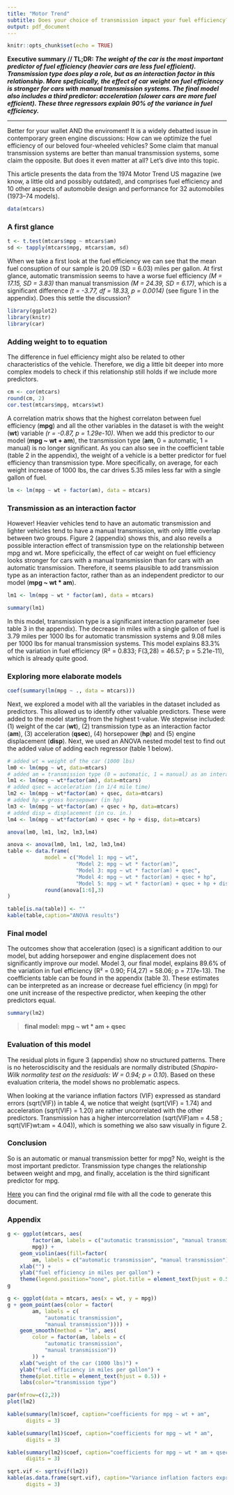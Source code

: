 ```yaml
---
title: "Motor Trend"
subtitle: Does your choice of transmission impact your fuel efficiency?
output: pdf_document
---
```


```r
knitr::opts_chunk$set(echo = TRUE)
```

**Executive summary // TL;DR: *The weight of the car is the most important predictor of fuel efficiency (heavier cars are less fuel efficient). Transmission type does play a role, but as an interaction factor in this relationship. More speficically, the effect of car weight on fuel efficiency is stronger for cars with manual transmission systems. The final model also includes a third predictor: acceleration (slower cars are more fuel efficient). These three regressors explain 90% of the variance in fuel efficiency.* **

---

Better for your wallet AND the enviroment! It is a widely debatted issue in contemporary green engine discussions: How can we optimize the fuel efficiency of our beloved four-wheeled vehicles? Some claim that manual transmission systems are better than manual transmission systems, some claim the opposite. But does it even matter at all? Let's dive into this topic.

This article presents the data from the 1974 Motor Trend US magazine (we know, a little old and possibly outdated), and comprises fuel efficiency and 10 other aspects of automobile design and performance for 32 automobiles (1973–74 models). 

```r
data(mtcars)
```

### A first glance

```r
t <- t.test(mtcars$mpg ~ mtcars$am)
sd <- tapply(mtcars$mpg, mtcars$am, sd)
```

When we take a first look at the fuel efficiency we can see that the mean fuel consuption of our sample is 20.09 (SD = 6.03) miles per gallon. At first glance, automatic transmission seems to have a worse fuel efficiency *(M = 17.15, SD = 3.83)* than manual transmission *(M = 24.39, SD = 6.17)*, which is a significant difference *(t = -3.77, df = 18.33, p = 0.0014)* (see figure 1 in the appendix). Does this settle the discussion?

```r
library(ggplot2)
library(knitr)
library(car)
```

### Adding weight to to equation

The difference in fuel efficiency might also be related to other characteristics of the vehicle. Therefore, we dig a little bit deeper into more complex models to check if this relationship still holds if we include more predictors.

```r
cm <- cor(mtcars)
round(cm, 2)
cor.test(mtcars$mpg, mtcars$wt)
```

A correlation matrix shows that the highest correlaton between fuel efficiency (**mpg**) and all the other variables in the dataset is with the weight (**wt**) variable *(r = -0.87, p = 1.29e-10)*. When we add this predictor to our model (**mpg ~ wt + am**), the transmission type (**am**, 0 = automatic, 1 = manual) is no longer significant. As you can also see in the coefficient table (table 2 in the appendix), the weight of a vehicle is a better predictor for fuel efficiency than transmission type. More specifically, on average, for each weight increase of 1000 lbs, the car drives 5.35 miles less far with a single gallon of fuel.

```r
lm <- lm(mpg ~ wt + factor(am), data = mtcars)
```

### Transmission as an interaction factor

However! Heavier vehicles tend to have an automatic transmission and lighter vehicles tend to have a manual transmission, with only little overlap between two groups. Figure 2 (appendix) shows this, and also reveils a possible interaction effect of transmission type on the relationship between mpg and wt. More speficically, the effect of car weight on fuel efficiency looks stronger for cars with a manual transmission than for cars with an automatic transmission. Therefore, it seems plausible to add transmission type as an interaction factor, rather than as an independent predictor to our model (**mpg ~ wt * am**). 

```r
lm1 <- lm(mpg ~ wt * factor(am), data = mtcars)
```

```r
summary(lm1)
```

In this model, transmission type is a significant interaction parameter (see table 3 in the appendix). The decrease in miles with a single gallon of fuel is 3.79 miles per 1000 lbs for automatic transmission systems and 9.08 miles per 1000 lbs for manual transmission systems. This model explains 83.3% of the variation in fuel efficiency (R² = 0.833; F(3,28) = 46.57; p = 5.21e-11), which is already quite good.

### Exploring more elaborate models

```r
coef(summary(lm(mpg ~ ., data = mtcars)))
```

Next, we explored a model with all the variables in the dataset included as predictors. This allowed us to identify other valuable predictors. These were added to the model starting from the highest t-value. We stepwise included: (1) weight of the car (**wt**), (2) transmission type as an interaction factor (**am**), (3) acceleration (**qsec**), (4) horsepower (**hp**) and (5) engine displacement (**disp**). Next, we used an ANOVA nested model test to find out the added value of adding each regressor (table 1 below).

```r
# added wt = weight of the car (1000 lbs)
lm0 <- lm(mpg ~ wt, data=mtcars)
# added am = transmission type (0 = automatic, 1 = manual) as an interaction
lm1 <- lm(mpg ~ wt*factor(am), data=mtcars)
# added qsec = acceleration (in 1/4 mile time)
lm2 <- lm(mpg ~ wt*factor(am) + qsec, data=mtcars)
# added hp = gross horsepower (in hp)
lm3 <- lm(mpg ~ wt*factor(am) + qsec + hp, data=mtcars)
# added disp = displacement (in cu. in.)
lm4 <- lm(mpg ~ wt*factor(am) + qsec + hp + disp, data=mtcars)
```


```r
anova(lm0, lm1, lm2, lm3,lm4)
```

```r
anova <- anova(lm0, lm1, lm2, lm3,lm4)
table <- data.frame(
            model = c("Model 1: mpg ~ wt",
                      "Model 2: mpg ~ wt * factor(am)",
                      "Model 3: mpg ~ wt * factor(am) + qsec",
                      "Model 4: mpg ~ wt * factor(am) + qsec + hp",
                      "Model 5: mpg ~ wt * factor(am) + qsec + hp + disp"),
            round(anova[1:6],3)
)

table[is.na(table)] <- ""
kable(table,caption="ANOVA results")
```

### Final model

The outcomes show that acceleration (qsec) is a significant addition to our model, but adding horsepower and engine displacement does not significantly improve our model. Model 3, our final model, explains 89.6% of the variation in fuel efficiency (R² = 0.90; F(4,27) = 58.06; p = 7.17e-13). The coefficients table can be found in the appendix (table 3). These estimates can be interpreted as an increase or decrease fuel efficiency (in mpg) for one unit increase of the respective predictor, when keeping the other predictors equal.

```r
summary(lm2)
```

> **final model: mpg ~ wt * am + qsec**

### Evaluation of this model
The residual plots in figure 3 (appendix) show no structured patterns. There is no heteroscidiscity and the residuals are normally distributed (*Shapiro-Wilk normality test on the residuals: W = 0.94; p = 0.10*). Based on these evaluation criteria, the model shows no problematic aspecs.

When looking at the variance inflation factors (VIF) expressed as standard errors (sqrt(VIF)) in table 4, we notice that weight (sqrt(VIF) = 1.74) and acceleration (sqrt(VIF) = 1.20) are rather uncorrelated with the other predictors. Transmission has a higher intercorrelation (sqrt(VIF)am = 4.58 ; sqrt(VIF)wt:am = 4.04)), which is something we also saw visually in figure 2.

### Conclusion
So is an automatic or manual transmission better for mpg? No, weight is the most important predictor. Transmission type changes the relationship between weight and mpg, and finally, accelation is the third significant predictor for mpg.

[Here](https://github.com/basbaccarne/datasciencecoursera/blob/master/regression_models_course_project.rmd) you can find the original rmd file with all the code to generate this document.

### Appendix
\begin{center}
Figure 1. Manual transmission cars seem to have a better fuel efficiency
\end{center}
```r
g <- ggplot(mtcars, aes(
        factor(am, labels = c("automatic transmission", "manual transmission")),
        mpg)) +
    geom_violin(aes(fill=factor(
        am, labels = c("automatic transmission", "manual transmission")))) +
    xlab("") +
    ylab("fuel efficiency in miles per gallon") + 
    theme(legend.position="none", plot.title = element_text(hjust = 0.5))
g
```
\begin{center}
Figure 2. Possible interaction effect of transmission type
\end{center}
```r
g <- ggplot(data = mtcars, aes(x = wt, y = mpg))
g + geom_point(aes(color = factor(
        am, labels = c(
            "automatic transmission", 
            "manual transmission")))) +
    geom_smooth(method = "lm", aes(
        color = factor(am, labels = c(
            "automatic transmission", 
            "manual transmission"))
        )) +
    xlab("weight of the car (1000 lbs)") +
    ylab("fuel efficiency in miles per gallon") + 
    theme(plot.title = element_text(hjust = 0.5)) +
    labs(color="transmission type") 
```
\newpage
\begin{center}
Figure 3. Residual plots for the final model (mpg ~ wt * am + qsec)
\end{center}
```r
par(mfrow=c(2,2))
plot(lm2)
```

\newpage

```r
kable(summary(lm)$coef, caption="coefficients for mpg ~ wt + am",
      digits = 3)
```

```r
kable(summary(lm1)$coef, caption="coefficients for mpg ~ wt * am", 
      digits = 3)
```

```r
kable(summary(lm2)$coef, caption="coefficients for mpg ~ wt * am + qsec", 
      digits = 3)
```

```r
sqrt.vif <- sqrt(vif(lm2))
kable(as.data.frame(sqrt.vif), caption="Variance inflation factors expressed as standard errors", 
      digits = 3)
```
